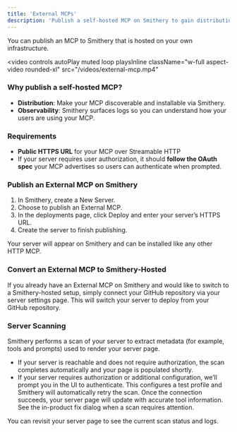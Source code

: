 ```yaml
---
title: 'External MCPs'
description: 'Publish a self-hosted MCP on Smithery to gain distribution and observability while keeping your own hosting.'
---
```

You can publish an MCP to Smithery that is hosted on your own infrastructure.

<video
  controls
  autoPlay
  muted
  loop
  playsInline
  className="w-full aspect-video rounded-xl"
  src="/videos/external-mcp.mp4"
></video>

### Why publish a self-hosted MCP?

- **Distribution**: Make your MCP discoverable and installable via Smithery.
- **Observability**: Smithery surfaces logs so you can understand how your users are using your MCP.

### Requirements

- **Public HTTPS URL** for your MCP over Streamable HTTP
- If your server requires user authorization, it should **follow the OAuth spec** your MCP advertises so users can authenticate when prompted.

### Publish an External MCP on Smithery

1. In Smithery, create a New Server.
2. Choose to publish an External MCP.
3. In the deployments page, click Deploy and enter your server’s HTTPS URL.
4. Create the server to finish publishing.

Your server will appear on Smithery and can be installed like any other HTTP MCP.

### Convert an External MCP to Smithery-Hosted
If you already have an External MCP on Smithery and would like to switch to a Smithery-hosted setup, simply connect your GitHub repository via your server settings page. This will switch your server to deploy from your GitHub repository.


### Server Scanning

Smithery performs a scan of your server to extract metadata (for example, tools and prompts) used to render your server page.

- If your server is reachable and does not require authorization, the scan completes automatically and your page is populated shortly.
- If your server requires authorization or additional configuration, we’ll prompt you in the UI to authenticate. This configures a test profile and Smithery will automatically retry the scan. Once the connection succeeds, your server page will update with accurate tool information. See the in-product fix dialog when a scan requires attention.

You can revisit your server page to see the current scan status and logs.